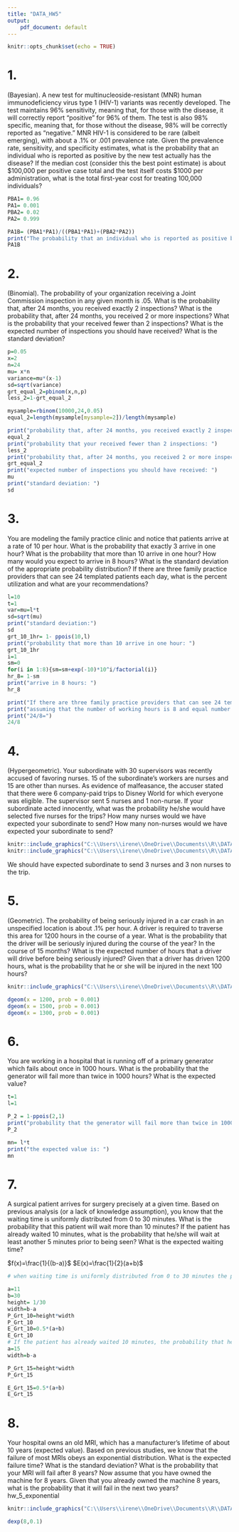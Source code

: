 ---
title: "DATA_HW5"
output:
    pdf_document: default
---

```{r setup, include=FALSE}
knitr::opts_chunk$set(echo = TRUE)
```

# 1. 

(Bayesian).  A new test for multinucleoside-resistant (MNR) human immunodeficiency virus type 1 (HIV-1) variants was recently developed.  The test maintains 96% sensitivity, meaning that, for those with the disease, it will correctly report “positive” for 96% of them.  The test is also 98% specific, meaning that, for those without the disease, 98% will be correctly reported as “negative.”  MNR HIV-1 is considered to be rare (albeit emerging), with about a .1% or .001 prevalence rate.  Given the prevalence rate, sensitivity, and specificity estimates, what is the probability that an individual who is reported as positive by the new test actually has the disease?  If the median cost (consider this the best point estimate) is about $100,000 per positive case total and the test itself costs $1000 per administration, what is the total first-year cost for treating 100,000 individuals?

```{r}
PBA1= 0.96
PA1= 0.001
PBA2= 0.02
PA2= 0.999

PA1B= (PBA1*PA1)/((PBA1*PA1)+(PBA2*PA2))
print("The probability that an individual who is reported as positive by the new test actually has the disease : ")
PA1B

```

# 2.

(Binomial).  The probability of your organization receiving a Joint Commission inspection in any given month is .05.  What is the probability that, after 24 months, you received exactly 2 inspections?  What is the probability that, after 24 months, you received 2 or more inspections?  What is the probability that your received fewer than 2 inspections?  What is the expected number of inspections you should have received?  What is the standard deviation?

```{r}
p=0.05
x=2
n=24
mu= x*n
variance=mu*(x-1)
sd=sqrt(variance)
grt_equal_2=pbinom(x,n,p)
less_2=1-grt_equal_2

mysample=rbinom(10000,24,0.05)
equal_2=length(mysample[mysample=2])/length(mysample)

print("probability that, after 24 months, you received exactly 2 inspections: ")
equal_2
print("probability that your received fewer than 2 inspections: ")
less_2
print("probability that, after 24 months, you received 2 or more inspections: ")
grt_equal_2
print("expected number of inspections you should have received: ")
mu
print("standard deviation: ")
sd

```

# 3.

You are modeling the family practice clinic and notice that patients arrive at a rate of 10 per hour.  What is the probability that exactly 3 arrive in one hour?  What is the probability that more than 10 arrive in one hour?  How many would you expect to arrive in 8 hours?  What is the standard deviation of the appropriate probability distribution?  If there are three family practice providers that can see 24 templated patients each day, what is the percent utilization and what are your recommendations?

```{r}
l=10
t=1
var=mu=l*t
sd=sqrt(mu)
print("standard deviation:")
sd
grt_10_1hr= 1- ppois(10,l)
print("probability that more than 10 arrive in one hour: ")
grt_10_1hr
i=1
sm=0
for(i in 1:8){sm=sm+exp(-10)*10^i/factorial(i)}
hr_8= 1-sm
print("arrive in 8 hours: ")
hr_8

print("If there are three family practice providers that can see 24 templated patients each day, what is the percent utilization and what are your recommendations?")
print("assuming that the number of working hours is 8 and equal number of paitients are seen each hour")
print("24/8=")
24/8
```

# 4.

(Hypergeometric).  Your subordinate with 30 supervisors was recently accused of favoring nurses.  15 of the subordinate’s workers are nurses and 15 are other than nurses.  As evidence of malfeasance, the accuser stated that there were 6 company-paid trips to Disney World for which everyone was eligible.  The supervisor sent 5 nurses and 1 non-nurse.  If your subordinate acted innocently, what was the probability he/she would have selected five nurses for the trips?  How many nurses would we have expected your subordinate to send?  How many non-nurses would we have expected your subordinate to send?

```{r}
knitr::include_graphics("C:\\Users\\irene\\OneDrive\\Documents\\R\\DATA605\\Capture.jpg")
knitr::include_graphics("C:\\Users\\irene\\OneDrive\\Documents\\R\\DATA605\\hw_5_hypergeometric.jpeg")
```

We should have expected subordinate to send 3 nurses and 3 non nurses to the trip.


# 5.

(Geometric).  The probability of being seriously injured in a car crash in an unspecified location is about .1% per hour.  A driver is required to traverse this area for 1200 hours in the course of a year.  What is the probability that the driver will be seriously injured during the course of the year?  In the course of 15 months? What is the expected number of hours that a driver will drive before being seriously injured?  Given that a driver has driven 1200 hours, what is the probability that he or she will be injured in the next 100 hours? 

```{r}
knitr::include_graphics("C:\\Users\\irene\\OneDrive\\Documents\\R\\DATA605\\hw_5_geometric.jpeg")

dgeom(x = 1200, prob = 0.001)
dgeom(x = 1500, prob = 0.001)
dgeom(x = 1300, prob = 0.001)

```

# 6.

You are working in a hospital that is running off of a primary generator which fails about once in 1000 hours.  What is the probability that the generator will fail more than twice in 1000 hours?  What is the expected value?

```{r}
t=1
l=1

P_2 = 1-ppois(2,1)
print("probability that the generator will fail more than twice in 1000 hours is: ")
P_2

mn= l*t
print("the expected value is: ")
mn
```

# 7.

A surgical patient arrives for surgery precisely at a given time.  Based on previous analysis (or a lack of knowledge assumption), you know that the waiting time is uniformly distributed from 0 to 30 minutes.  What is the probability that this patient will wait more than 10 minutes?  If the patient has already waited 10 minutes, what is the probability that he/she will wait at least another 5 minutes prior to being seen?  What is the expected waiting time?

$f(x)=\frac{1}{(b-a)}$
$E(x)=\frac{1}{2}(a+b)$

```{r}
# when waiting time is uniformly distributed from 0 to 30 minutes the probability that this patient will wait more than 10 minutes

a=11
b=30
height= 1/30
width=b-a
P_Grt_10=height*width
P_Grt_10
E_Grt_10=0.5*(a+b)
E_Grt_10
# If the patient has already waited 10 minutes, the probability that he/she will wait at least another 5 minutes prior to being seen
a=15
width=b-a

P_Grt_15=height*width
P_Grt_15

E_Grt_15=0.5*(a+b)
E_Grt_15
```

# 8.

Your hospital owns an old MRI, which has a manufacturer’s lifetime of about 10 years (expected value).  Based on previous studies, we know that the failure of most MRIs obeys an exponential distribution.  What is the expected failure time?  What is the standard deviation?  What is the probability that your MRI will fail after 8 years?  Now assume that you have owned the machine for 8 years.  Given that you already owned the machine 8 years, what is the probability that it will fail in the next two years? 
hw_5_exponential

```{r}
knitr::include_graphics("C:\\Users\\irene\\OneDrive\\Documents\\R\\DATA605\\hw_5_exponential.jpeg")

dexp(8,0.1)
```
